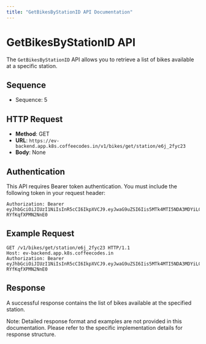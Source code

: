 ```yaml
---
title: "GetBikesByStationID API Documentation"
---
```


# GetBikesByStationID API

The `GetBikesByStationID` API allows you to retrieve a list of bikes available at a specific station.

## Sequence

- Sequence: 5

## HTTP Request

- **Method**: GET
- **URL**: `https://ev-backend.app.k8s.coffeecodes.in/v1/bikes/get/station/e6j_2fyc23`
- **Body**: None

## Authentication

This API requires Bearer token authentication. You must include the following token in your request header:

```plaintext
Authorization: Bearer eyJhbGciOiJIUzI1NiIsInR5cCI6IkpXVCJ9.eyJwaG9uZSI6Iis5MTk4MTI5NDA3MDYiLCJ1aWQiOiJhZnJ3dXZkXzFqIn0.se2WRRJhST9uvOyhTwunvJiiMYD-RYfKqfXPMN2NnE0
```

## Example Request

```http
GET /v1/bikes/get/station/e6j_2fyc23 HTTP/1.1
Host: ev-backend.app.k8s.coffeecodes.in
Authorization: Bearer eyJhbGciOiJIUzI1NiIsInR5cCI6IkpXVCJ9.eyJwaG9uZSI6Iis5MTk4MTI5NDA3MDYiLCJ1aWQiOiJhZnJ3dXZkXzFqIn0.se2WRRJhST9uvOyhTwunvJiiMYD-RYfKqfXPMN2NnE0
```

## Response

A successful response contains the list of bikes available at the specified station.

Note: Detailed response format and examples are not provided in this documentation. Please refer to the specific implementation details for response structure.